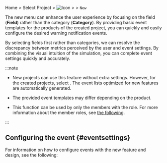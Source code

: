 Home &gt; Select Project &gt; ![Icon](/img/ic-sitemap.svg) <Cmdname sid="sitemap" className="uitext" /> &gt; <Cmdname sid="side_event" className="uitext" /> &gt; <Cmdname sid="side_eventSetting" className="uitext" /> <code class="newfunc">New</code>

The new <Cmdname sid="side_eventSetting" className="uitext" /> menu can enhance the user experience by focusing on the field (**Field**) rather than the category (**Category**). By providing basic event templates for the products of the created project, you can quickly and easily configure the desired warning notification events.

By selecting fields first rather than categories, we can resolve the discrepancy between metrics perceived by the user and event settings. By combining the visual intuition of the simulation, you can complete event settings quickly and accurately.

:::note

- New projects can use this feature without extra settings. However, for the created projects, select <Cmdname sid="BTN07682" className="uitext" />. The event lists optimized for new features are automatically generated.

- The provided event templates may differ depending on the product.

- This function can be used by only the members with the <Cmdname sid="sms_alert_settings" className="b500" /> role. For more information about the member roles, see [the following](../project/project-structure#project-auth).

:::

## Configuring the event {#eventsettings}

For information on how to configure events with the new <Cmdname sid="side_eventSetting" className="uitext" /> feature and design, see the following:
